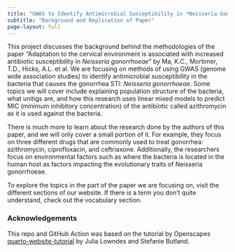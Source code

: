 ```yaml
---
title: "GWAS to Identify Antimicrobial Susceptibility in *Neisseria Gonorrhoeae*"
subtitle: "Background and Replication of Paper"
page-layout: full
---
```


This project discusses the background behind the methodologies of the paper "Adaptation to the cervical environment is associated with increased antibiotic susceptibility in *Neisseria gonorrhoeae*" by Ma, K.C., Mortimer, T.D., Hicks, A.L. et al. We are focusing on methods of using GWAS (genome wide association studies) to identify antimicrobial susceptibility in the bacteria that causes the gonorrhea STI: *Neisseria gonorrhoeae*. Some topics we will cover include explaining population structure of the bacteria, what unitigs are, and how this research uses linear mixed models to predict MIC (minimum inhibitory concentration) of the antibiotic called azithromycin as it is used against the bacteria. 

There is much more to learn about the research done by the authors of this paper, and we will only cover a small portion of it. For example, they focus on three different drugs that are commonly used to treat gonorrhea: azithromycin, ciprofloxacin, and ceftriaxone. Additionally, the researchers focus on environmental factors such as where the bacteria is located in the human host as factors impacting the evolutionary traits of Neisseria gonorrhoeae.

To explore the topics in the part of the paper we are focusing on, visit the different sections of our website. If there is a term you don’t quite understand, check out the vocabulary section.

### Acknowledgements

This repo and GitHub Action was based on the tutorial by Openscapes [quarto-website-tutorial](https://github.com/Openscapes/quarto-website-tutorial) by Julia Lowndes and Stefanie Butland.